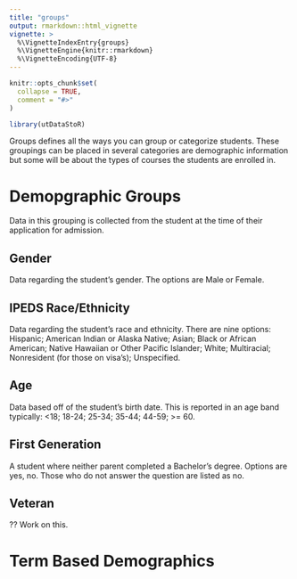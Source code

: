 ```yaml
---
title: "groups"
output: rmarkdown::html_vignette
vignette: >
  %\VignetteIndexEntry{groups}
  %\VignetteEngine{knitr::rmarkdown}
  %\VignetteEncoding{UTF-8}
---
```


```r
knitr::opts_chunk$set(
  collapse = TRUE,
  comment = "#>"
)
```

```r
library(utDataStoR)
```

Groups defines all the ways you can group or categorize students. These groupings can be placed in several categories are demographic information but some will be about the types of courses the students are enrolled in.

# Demopgraphic Groups
Data in this grouping is collected from the student at the time of their application for admission.

## Gender
Data regarding the student's gender. The options are Male or Female.

## IPEDS Race/Ethnicity
Data regarding the student's race and ethnicity. There are nine options: Hispanic; American Indian or Alaska Native; Asian; Black or African American; Native Hawaiian or Other Pacific Islander; White; Multiracial; Nonresident (for those on visa's); Unspecified. 

## Age
Data based off of the student's birth date. This is reported in an age band typically: <18; 18-24; 25-34; 35-44; 44-59; >= 60.

## First Generation
A student where neither parent completed a Bachelor's degree. Options are yes, no. Those who do not answer the question are listed as no.

## Veteran
?? Work on this.

# Term Based Demographics
